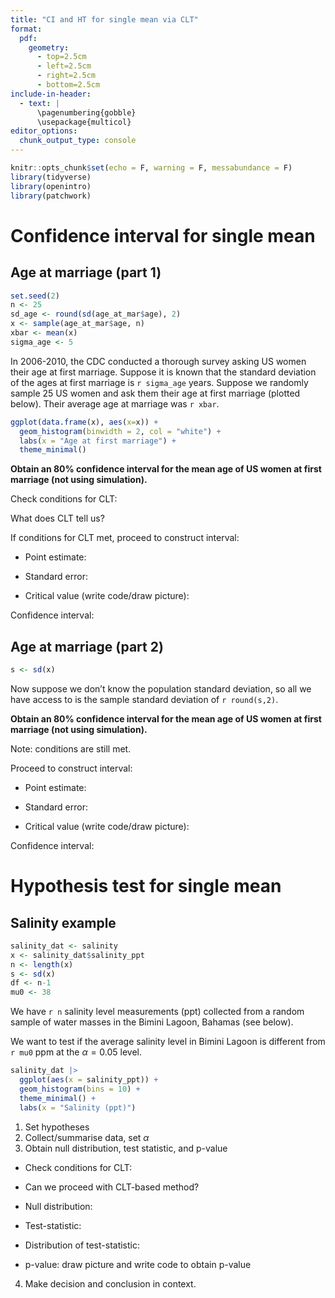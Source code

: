 ```yaml
---
title: "CI and HT for single mean via CLT"
format: 
  pdf:
    geometry:
      - top=2.5cm
      - left=2.5cm
      - right=2.5cm
      - bottom=2.5cm
include-in-header:
  - text: |
      \pagenumbering{gobble}
      \usepackage{multicol}
editor_options: 
  chunk_output_type: console
---
```


\vspace{-2cm}

```r
knitr::opts_chunk$set(echo = F, warning = F, messabundance = F)
library(tidyverse)
library(openintro)
library(patchwork)
```

# Confidence interval for single mean

## Age at marriage (part 1)

```r
set.seed(2)
n <- 25
sd_age <- round(sd(age_at_mar$age), 2)
x <- sample(age_at_mar$age, n)
xbar <- mean(x)
sigma_age <- 5
```

In 2006-2010, the CDC conducted a thorough survey asking US women their age at first marriage. Suppose it is known that the standard deviation of the ages at first marriage is `r sigma_age` years. Suppose we randomly sample 25 US women and ask them their age at first marriage (plotted below). Their average age at marriage was `r xbar`.

```r
ggplot(data.frame(x), aes(x=x)) +
  geom_histogram(binwidth = 2, col = "white") +
  labs(x = "Age at first marriage") +
  theme_minimal() 
```

**Obtain an 80% confidence interval for the mean age of US women at first marriage (not using simulation).**

Check conditions for CLT:

\vspace{3cm}

What does CLT tell us?

\vspace{2cm}

\clearpage

If conditions for CLT met, proceed to construct interval:

-   Point estimate: \vspace{1cm}

-   Standard error: \vspace{1cm}

-   Critical value (write code/draw picture):

\vspace{3cm}

Confidence interval: \vspace{1cm}

## Age at marriage (part 2)

```r
s <- sd(x)
```

Now suppose we don't know the population standard deviation, so all we have access to is the sample standard deviation of `r round(s,2)`.

**Obtain an 80% confidence interval for the mean age of US women at first marriage (not using simulation).**

Note: conditions are still met.

Proceed to construct interval:

-   Point estimate: \vspace{1cm}

-   Standard error: \vspace{1cm}

-   Critical value (write code/draw picture):

\vspace{3cm}

Confidence interval: \vspace{1cm}

\clearpage

# Hypothesis test for single mean

## Salinity example

```r
salinity_dat <- salinity
x <- salinity_dat$salinity_ppt
n <- length(x)
s <- sd(x)
df <- n-1
mu0 <- 38
```

We have `r n` salinity level measurements (ppt) collected from a random sample of water masses in the Bimini Lagoon, Bahamas (see below).

We want to test if the average salinity level in Bimini Lagoon is different from `r mu0` ppm at the $\alpha = 0.05$ level.

```r
salinity_dat |>
  ggplot(aes(x = salinity_ppt)) +
  geom_histogram(bins = 10) +
  theme_minimal() +
  labs(x = "Salinity (ppt)") 
```

1.  Set hypotheses \vspace{3cm}
2.  Collect/summarise data, set $\alpha$ \vspace{3cm}
3.  Obtain null distribution, test statistic, and p-value

-   Check conditions for CLT: \vspace{3cm}

-   Can we proceed with CLT-based method?

-   Null distribution: \vspace{2cm}

-   Test-statistic: \vspace{3cm}

-   Distribution of test-statistic: \vspace{2cm}

-   p-value: draw picture and write code to obtain p-value \vspace{7cm}

4.  Make decision and conclusion in context.
